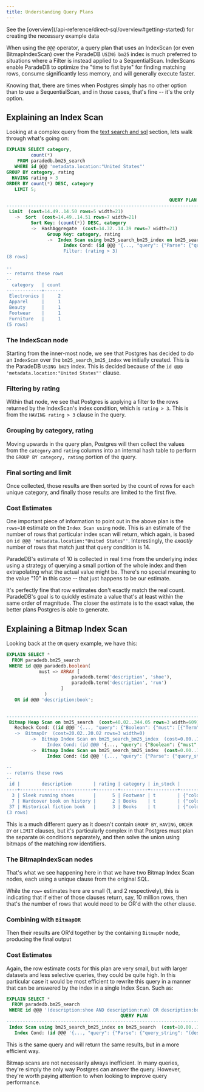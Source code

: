 ```yaml
---
title: Understanding Query Plans
---
```


<Note>
  See the [overview](/api-reference/direct-sql/overview#getting-started) for
  creating the necessary example data
</Note>

When using the `@@@` operator, a query plan that uses an IndexScan (or even BitmapIndexScan) over the ParadeDB `USING bm25`
index is much preferred to situations where a Filter is instead applied to a SequentialScan. IndexScans enable ParadeDB
to optimize the "time to fist byte" for finding matching rows, consume significantly less memory, and will generally
execute faster.

Knowing that, there are times when Postgres simply has no other option than to use a SequentialScan, and in those cases,
that's fine -- it's the only option.

## Explaining an Index Scan

Looking at a complex query from the [text search and sql](/api-reference/direct-sql/mix-text-and-sql) section, lets
walk through what's going on:

```sql
EXPLAIN SELECT category,
         count(*)
    FROM paradedb.bm25_search
   WHERE id @@@ 'metadata.location:"United States"'
GROUP BY category, rating
  HAVING rating > 3
ORDER BY count(*) DESC, category
   LIMIT 5;

                                                            QUERY PLAN
----------------------------------------------------------------------------------------------------------------------------------------------------------------
 Limit  (cost=14.49..14.50 rows=5 width=21)
   ->  Sort  (cost=14.49..14.51 rows=7 width=21)
         Sort Key: (count(*)) DESC, category
         ->  HashAggregate  (cost=14.32..14.39 rows=7 width=21)
               Group Key: category, rating
               ->  Index Scan using bm25_search_bm25_index on bm25_search  (cost=10.00..14.25 rows=10 width=13)
                     Index Cond: (id @@@ '{..., "query": {"Parse": {"query_string": "metadata.location:\"United States\""}}, ...
                     Filter: (rating > 3)
(8 rows)

--
-- returns these rows
--
  category   | count
-------------+-------
 Electronics |     2
 Apparel     |     1
 Beauty      |     1
 Footwear    |     1
 Furniture   |     1
(5 rows)
```

### The IndexScan node

Starting from the inner-most node, we see that Postgres has decided to do an `IndexScan` over the `bm25_search_bm25_index`
we initially created. This is the ParadeDB `USING bm25` index. This is decided because of the `id @@@ 'metadata.location:"United States"'`
clause.

### Filtering by rating

Within that node, we see that Postgres is applying a filter to the rows returned by the IndexScan's index condition, which
is `rating > 3`. This is from the `HAVING rating > 3` clause in the query.

### Grouping by category, rating

Moving upwards in the query plan, Postgres will then collect the values from the `category` and `rating` columns into an
internal hash table to perform the `GROUP BY category, rating` portion of the query.

### Final sorting and limit

Once collected, those results are then sorted by the count of rows for each unique category, and finally those results
are limited to the first five.

### Cost Estimates

One important piece of information to point out in the above plan is the `rows=10` estimate on the `Index Scan using` node.
This is an estimate of the number of rows that particular index scan will return, which again, is based on `id @@@ 'metadata.location:"United States"'`.
Interestingly, the _exactly_ number of rows that match just that query condition is 14.

ParadeDB's estimate of 10 is collected in real time from the underlying index using a strategy of querying a small portion
of the whole index and then extrapolating what the actual value might be. There's no special meaning to the value "10"
in this case -- that just happens to be our estimate.

It's perfectly fine that row estimates don't exactly match the real count. ParadeDB's goal is to quickly estimate a value
that's at least within the same order of magnitude. The closer the estimate is to the exact value, the better plans
Postgres is able to generate.

## Explaining a Bitmap Index Scan

Looking back at the `OR` query example, we have this:

```sql
EXPLAIN SELECT *
  FROM paradedb.bm25_search
 WHERE id @@@ paradedb.boolean(
            must => ARRAY [
                        paradedb.term('description', 'shoe'),
                        paradedb.term('description', 'run')
                    ]
              )
   OR id @@@ 'description:book';

                                                                                  QUERY PLAN
-------------------------------------------------------------------------------------------------------------------------------------------------------------------------
 Bitmap Heap Scan on bm25_search  (cost=40.02..344.05 rows=3 width=609)
   Recheck Cond: ((id @@@ '{..., "query": {"Boolean": {"must": [{"Term": {"field": "description", "value": "shoe"}}, {"Term": {"field": "description", "value": "run"}}], "should": [], "must_not": []}}, ...
   ->  BitmapOr  (cost=20.02..20.02 rows=3 width=0)
         ->  Bitmap Index Scan on bm25_search_bm25_index  (cost=0.00..10.01 rows=1 width=0)
               Index Cond: (id @@@ '{..., "query": {"Boolean": {"must": [{"Term": {"field": "description", "value": "shoe"}}, {"Term": {"field": "description", "value": "run"}}], "should": [], "must_not": []}}, ...
         ->  Bitmap Index Scan on bm25_search_bm25_index  (cost=0.00..10.01 rows=2 width=0)
               Index Cond: (id @@@ '{..., "query": {"Parse": {"query_string": "description:book"}}, ...

--
-- returns these rows
--
 id |        description        | rating | category | in_stock |                       metadata                       |     created_at      | last_updated_date | latest_available_time
----+---------------------------+--------+----------+----------+------------------------------------------------------+---------------------+-------------------+-----------------------
  3 | Sleek running shoes       |      5 | Footwear | t        | {"color": "Blue", "location": "China"}               | 2023-04-28 10:55:43 | 2023-04-29        | 10:55:43
  7 | Hardcover book on history |      2 | Books    | t        | {"color": "Brown", "location": "United States"}      | 2023-04-18 14:59:27 | 2023-04-19        | 14:59:27
 37 | Historical fiction book   |      3 | Books    | t        | {"color": "Multicolor", "location": "United States"} | 2023-04-21 10:35:40 | 2023-04-22        | 10:35:40
(3 rows)
```

This is a much different query as it doesn't contain `GROUP BY`, `HAVING`, `ORDER BY` or `LIMIT` clauses, but it's
particularly complex in that Postgres must plan the separate `OR` conditions separately, and then solve the union
using bitmaps of the matching row identifiers.

### The BitmapIndexScan nodes

That's what we see happening here in that we have two Bitmap Index Scan nodes, each using a unique clause from the
original SQL.

While the `row=` estimates here are small (1, and 2 respectively), this is indicating that if either of those clauses
return, say, 10 million rows, then that's the number of rows that would need to be OR'd with the other clause.

### Combining with `BitmapOR`

Then their results are OR'd together by the containing `BitmapOr` node, producing the final output

### Cost Estimates

Again, the row estimate costs for this plan are very small, but with larger datasets and less selective queries, they
could be quite high. In this particular case it would be most efficient to rewrite this query in a manner that can
be answered by the index in a single Index Scan. Such as:

```sql
EXPLAIN SELECT *
  FROM paradedb.bm25_search
 WHERE id @@@ '(description:shoe AND description:run) OR description:book';
                                          QUERY PLAN
------------------------------------------------------------------------------------------------------------------------------------------------------------------------------------------------------------>
 Index Scan using bm25_search_bm25_index on bm25_search  (cost=10.00..14.05 rows=3 width=106)
   Index Cond: (id @@@ '{..., "query": {"Parse": {"query_string": "(description:shoe AND description:run) OR description:book"}}, ...
```

This is the same query and will return the same results, but in a more efficient way.

Bitmap scans are not necessarily always inefficient. In many queries, they're simply the only way Postgres can answer
the query. However, they're worth paying attention to when looking to improve query performance.
